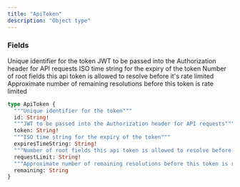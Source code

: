 ```yaml
---
title: "ApiToken"
description: "Object type"
---
```


### Fields

<ResponseField name="id" type="String!" required>
  Unique identifier for the token
</ResponseField>

<ResponseField name="token" type="String!" required>
  JWT to be passed into the Authorization header for API requests
</ResponseField>

<ResponseField name="expiresTimeString" type="String!" required>
  ISO time string for the expiry of the token
</ResponseField>

<ResponseField name="requestLimit" type="String!" required>
  Number of root fields this api token is allowed to resolve before it&#39;s rate limited
</ResponseField>

<ResponseField name="remaining" type="String">
  Approximate number of remaining resolutions before this token is rate limited
</ResponseField>


```graphql ApiToken
type ApiToken {
  """Unique identifier for the token"""
  id: String!
  """JWT to be passed into the Authorization header for API requests"""
  token: String!
  """ISO time string for the expiry of the token"""
  expiresTimeString: String!
  """Number of root fields this api token is allowed to resolve before it's rate limited"""
  requestLimit: String!
  """Approximate number of remaining resolutions before this token is rate limited"""
  remaining: String
}
```
